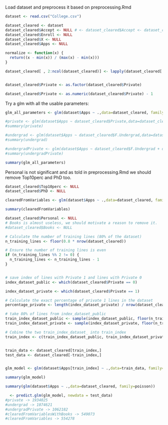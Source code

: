 Load dataset and preprocess it based on preprocessing.Rmd
```r
dataset <- read.csv("College.csv")

dataset_cleared <- dataset
dataset_cleared$Accept <- NULL # <- dataset_cleared$Accept <- dataset_cleared$Enroll <- NULL
dataset_cleared$Enroll <- NULL
dataset_cleared$X <- NULL
dataset_cleared$Apps <- NULL

normalize <- function(x) {
  return((x - min(x)) / (max(x) - min(x)))
}

dataset_cleared[ , 2:ncol(dataset_cleared)] <- lapply(dataset_cleared[ , 2:ncol(dataset_cleared)], normalize)


dataset_cleared$Private <- as.factor(dataset_cleared$Private)

dataset_cleared$Private <- as.numeric(dataset_cleared$Private) - 1
```

Try a glm with all the usable parameters:

```r

glm_all_parameters <- glm(dataset$Apps ~ .,data=dataset_cleared, family=poisson)

#private <- glm(dataset$Apps ~ dataset_cleared$Private,data=dataset_cleared, family=poisson)
#summary(private)

#undergrad <- glm(dataset$Apps ~ dataset_cleared$F.Undergrad,data=dataset_cleared, family=poisson)
#summary(undergrad)

#undergradPrivate <- glm(dataset$Apps ~ dataset_cleared$F.Undergrad + dataset_cleared$Private,data=dataset_cleared, family=poisson)
#summary(undergradPrivate)

summary(glm_all_parameters)

```

Personal is not significant and as told in preprocessing.Rmd we should remove Top10perc and PhD too.

```r

dataset_cleared$Top10perc <- NULL
dataset_cleared$PhD <- NULL

clearedFromVariables <- glm(dataset$Apps ~ .,data=dataset_cleared, family=poisson)

summary(clearedFromVariables)

dataset_cleared$Personal <- NULL
# Books is almost useless, we should motivate a reason to remove it.
#dataset_cleared$Books <- NULL

# Calculate the number of training lines (80% of the dataset)
n_training_lines <- floor(0.8 * nrow(dataset_cleared))

# Ensure the number of training lines is even
if (n_training_lines %% 2 != 0) {
  n_training_lines <- n_training_lines - 1
}


# save index of lines with Private 1 and lines with Private 0
index_dataset_public <- which(dataset_cleared$Private == 0)

index_dataset_private <- which(dataset_cleared$Private == 1)

# Calculate the exact percentage of private 1 lines in the dataset
percentage_private <- length(index_dataset_private) / nrow(dataset_cleared)

# take 80% of lines from index_dataset_public
train_index_dataset_public <- sample(index_dataset_public, floor(n_training_lines * (1 - percentage_private)))
train_index_dataset_private <- sample(index_dataset_private, floor(n_training_lines * (percentage_private)))

# Cobine the two train_index_dataset_ into train_index
train_index <- c(train_index_dataset_public, train_index_dataset_private)


train_data <- dataset_cleared[train_index,]
test_data <- dataset_cleared[-train_index,]


glm_model <- glm(dataset$Apps[train_index] ~ .,data=train_data, family=poisson)

summary(glm_model)

summary(glm(dataset$Apps ~ .,data=dataset_cleared, family=poisson))

  <- predict.glm(glm_model, newdata = test_data)
#private -> 1934025
#undergrad -> 1074621
#undergradPrivate -> 1062182
#clearedFromVariablesWithBooks -> 549073
#clearedFromVariables -> 554278



```
